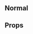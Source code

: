 
<Meta title="Components|Carousel Card" component={CarouselCard} />

## Normal

<Preview>
  <Story name="Normal">
    <CarouselCard
      image="https://i.ibb.co/jR4rRqK/oono.png"
      title="High Score Girl"
    />
  </Story>
</Preview>

## Props

<Props of={CarouselCard} />
